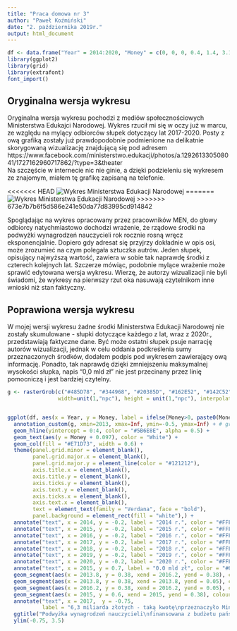```yaml
---
title: "Praca domowa nr 3"
author: "Paweł Koźmiński"
date: "2. października 2019r."
output: html_document
---
```


```r
df <- data.frame("Year" = 2014:2020, "Money" = c(0, 0, 0, 0.4, 1.4, 3.1, 6.3-3.1-1.8))
library(ggplot2)
library(grid)
library(extrafont)
font_import()

```

## Oryginalna wersja wykresu

Oryginalna wersja wykresu pochodzi z mediów społecznościowych Ministerstwa Edukajci Narodowej. Wykres rzucił mi się w oczy już w marcu, ze względu na mylący odbiorców słupek dotyczący lat 2017-2020. Posty z ową grafiką zostały już prawdopodobnie podmienione na delikatnie skorygowaną wizualizację znajdującą się pod adresem https://www.facebook.com/ministerstwo.edukacji/photos/a.129261330508041/1727162960717862/?type=3&theater <br> Na szczęście w internecie nic nie ginie, a dzięki podzieleniu się wykresem ze znajomym, miałem tę grafikę zapisaną na telefonie. <br>

<<<<<<< HEAD
![Wykres Ministerstwa Edukacji Narodowej](/home/pawel/Downloads/55897220_284481719113536_4908871590369820672_n.jpg)
=======
![Wykres Ministerstwa Edukacji Narodowej](/home/pawel/Studia/2020Z-TechnikiWizualizacjiDanych/PraceDomowe/TYDZIEN4/KozminskiPawel/55897220_284481719113536_4908871590369820672_n.jpg)
>>>>>>> 673e7b7b6f5d586e241e50da77d83995cd914842

Spoglądając na wykres opracowany przez pracowników MEN, do głowy odbiorcy natychmiastowo dochodzi wrażenie, że rządowe środki na podwyżki wynagrodzeń nauczycieli rok rocznie rosną wręcz eksponencjalnie. Dopiero gdy adresat się przyjrzy dokładnie w opis osi, może zrozumieć na czym polegała sztuczka autrów. Jeden słupek, opisujący najwyższą wartość, zawiera w sobie tak naprawdę środki z czterech kolejnych lat. Szczerze mówiąc, podobnie mylące wrażenie może sprawić edytowana wersja wykresu. Wierzę, że autorzy wizualizacji nie byli świadomi, że wykresy na pierwszy rzut oka nasuwają czytelnikom inne wnioski niż stan faktyczny.

## Poprawiona wersja wykresu

W mojej wersji wykresu żadne środki Ministerstwa Edukacji Narodowej nie zostały skumulowane - słupki dotyczące każdego z lat, wraz z 2020r., przedstawiają faktyczne dane. Być może ostatni słupek psuje narrację autorów wizualizacji, jednak  w celu oddania podkreślenia sumy przeznaczonych środków, dodałem podpis pod wykresem zawierający ową informację. Ponadto, tak naprawdę dzięki zmniejszeniu maksymalnej wysokości słupka, napis "0,0 mld zł" nie jest przecinany przez linię pomocniczą i jest bardziej czytelny.


```r

g <- rasterGrob(c("#485D78", "#344968", "#20385D", "#162E52", "#142C52", "#122A50", "#102749", "#112444", "#0F1E3D"),
                width=unit(1,"npc"), height = unit(1,"npc"), interpolate = TRUE) # w celu gradientu w tle


ggplot(df, aes(x = Year, y = Money, label = ifelse(Money>0, paste0(Money, " mld zł"), element_blank()))) + # niezerowe etykiety
  annotation_custom(g, xmin=2013, xmax=Inf, ymin=-0.5, ymax=Inf) + # gradientowe tło
  geom_hline(yintercept = 0:4, color = "#5B6E8E", alpha = 0.5) + 
  geom_text(aes(y = Money + 0.097), color = "White") + 
  geom_col(fill = "#E71D73", width = 0.6) +
  theme(panel.grid.minor = element_blank(),
        panel.grid.major.x = element_blank(),
        panel.grid.major.y = element_line(color = "#121212"),
        axis.title.x = element_blank(),
        axis.title.y = element_blank(),
        axis.ticks.y = element_blank(),
        axis.text.y = element_blank(),
        axis.ticks.x = element_blank(),
        axis.text.x = element_blank(),
        text = element_text(family = "Verdana", face = "bold"),
        panel.background = element_rect(fill = "white"),) +
  annotate("text", x = 2014, y = -0.2, label = "2014 r.", color = "#FFFFFF") +
  annotate("text", x = 2015, y = -0.2, label = "2015 r.", color = "#FFFFFF") +
  annotate("text", x = 2016, y = -0.2, label = "2016 r.", color = "#FFFFFF") +
  annotate("text", x = 2017, y = -0.2, label = "2017 r.", color = "#FFFFFF") +
  annotate("text", x = 2018, y = -0.2, label = "2018 r.", color = "#FFFFFF") +
  annotate("text", x = 2019, y = -0.2, label = "2019 r.", color = "#FFFFFF") +
  annotate("text", x = 2020, y = -0.2, label = "2020 r.", color = "#FFFFFF") +
  annotate("text", x = 2015, y = 0.7, label = "0.0 mld zł", color = "#6C7D9B") +
  geom_segment(aes(x = 2013.8, y = 0.38, xend = 2016.2, yend = 0.38), colour = "#6C7D9B", alpha = 0.1) +
  geom_segment(aes(x = 2013.8, y = 0.38, xend = 2013.8, yend = 0.05), colour = "#6C7D9B", alpha = 0.1) +
  geom_segment(aes(x = 2016.2, y = 0.38, xend = 2016.2, yend = 0.05), colour = "#6C7D9B", alpha = 0.1) +
  geom_segment(aes(x = 2015, y = 0.6, xend = 2015, yend = 0.38), colour = "#6C7D9B", alpha = 0.1) +
  annotate("text", x = 2017,  y = -0.75,
           label = "6,3 miliarda złotych - taką kwotę\nprzeznaczyło Ministerstwo Edukacji Narodowej na podwyżki nauczycieli w latach 2017-2020") +
  ggtitle("Podwyżka wynagrodzeń nauczycieli\nfinansowana z budżetu państwa") +
  ylim(-0.75, 3.5) 

```